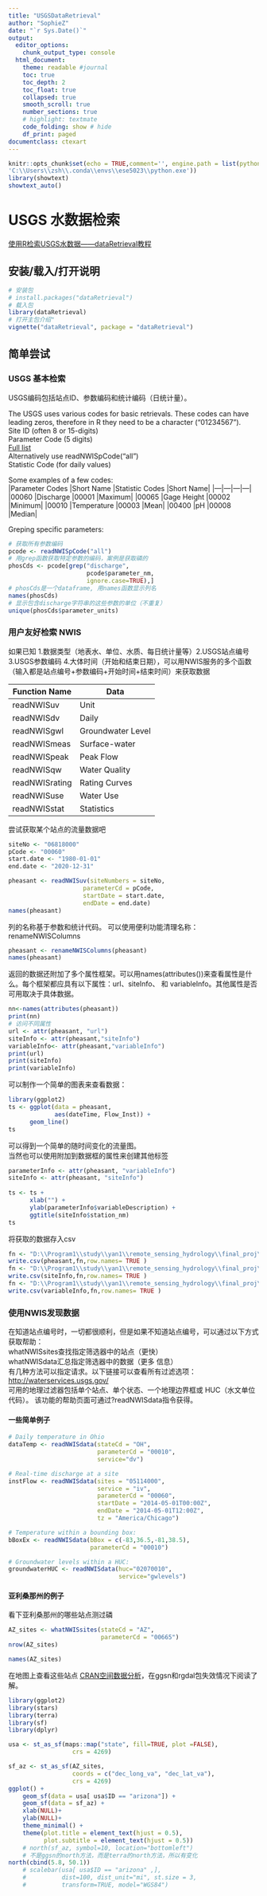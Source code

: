 ---
title: "USGSDataRetrieval"
author: "SophieZ"
date: "`r Sys.Date()`"
output:
  editor_options: 
    chunk_output_type: console
  html_document:
    theme: readable #journal
    toc: true
    toc_depth: 2
    toc_float: true
    collapsed: true
    smooth_scroll: true
    number_sections: true
    # highlight: textmate
    code_folding: show # hide
    df_print: paged
documentclass: ctexart
---

```{r setup, include=FALSE}
knitr::opts_chunk$set(echo = TRUE,comment='', engine.path = list(python = #'C:\\Users\\sustech\\.conda\\envs\\gdalcartopy\\python.exe',
'C:\\Users\\zsh\\.conda\\envs\\ese5023\\python.exe'))
library(showtext)
showtext_auto()
```

# USGS 水数据检索

[使用R检索USGS水数据——dataRetrieval教程](https://waterdata.usgs.gov/blog/dataretrieval/)

## 安装/载入/打开说明

```{r}
# 安装包
# install.packages("dataRetrieval")
# 载入包
library(dataRetrieval)
# 打开主包介绍"
vignette("dataRetrieval", package = "dataRetrieval")
```

## 简单尝试

### USGS 基本检索
USGS编码包括站点ID、参数编码和统计编码（日统计量）。  

The USGS uses various codes for basic retrievals. These codes can have leading zeros, therefore in R they need to be a character (“01234567”).  
Site ID (often 8 or 15-digits)  
Parameter Code (5 digits)  
  [Full list](https://nwis.waterdata.usgs.gov/usa/nwis/pmcodes)  
  Alternatively use readNWISpCode("all")  
Statistic Code (for daily values)  

Some examples of a few codes:  
|Parameter Codes    |Short Name   |Statistic Codes    |Short Name|
|---|---|---|---|
|00060    |Discharge    |00001    |Maximum|
|00065    |Gage Height    |00002    |Minimum|
|00010    |Temperature    |00003    |Mean|
|00400    |pH   |00008    |Median|

Greping specific parameters:  

```{r}
# 获取所有参数编码
pcode <- readNWISpCode("all")
# 用grep函数获取特定参数的编码，案例是获取磷的
phosCds <- pcode[grep("discharge",
                      pcode$parameter_nm,
                      ignore.case=TRUE),]
# phosCds是一个dataframe, 用names函数显示列名
names(phosCds)
# 显示包含discharge字符串的这些参数的单位（不重复）
unique(phosCds$parameter_units)

```
### 用户友好检索 NWIS

如果已知 1.数据类型（地表水、单位、水质、每日统计量等）2.USGS站点编号 3.USGS参数编码 4.大体时间（开始和结束日期），可以用NWIS服务的多个函数（输入都是站点编号+参数编码+开始时间+结束时间）来获取数据  

|Function Name    |Data|
|---|---|
|readNWISuv   |Unit|
|readNWISdv   |Daily|
|readNWISgwl    |Groundwater Level|
|readNWISmeas   |Surface-water|
|readNWISpeak   |Peak Flow|
|readNWISqw   |Water Quality|
|readNWISrating   |Rating Curves|
|readNWISuse    |Water Use|
|readNWISstat   |Statistics|

尝试获取某个站点的流量数据吧

```{r}
siteNo <- "06818000"
pCode <- "00060"
start.date <- "1980-01-01"
end.date <- "2020-12-31"

pheasant <- readNWISuv(siteNumbers = siteNo,
                     parameterCd = pCode,
                     startDate = start.date,
                     endDate = end.date)
names(pheasant)

```
列的名称基于参数和统计代码。 可以使用便利功能清理名称：renameNWISColumns

```{r}
pheasant <- renameNWISColumns(pheasant)
names(pheasant)

```
返回的数据还附加了多个属性框架。可以用names(attributes())来查看属性是什么。每个框架都应具有以下属性：url、siteInfo、 和 variableInfo。其他属性是否可用取决于具体数据。

```{r}
nn<-names(attributes(pheasant))
print(nn)
# 访问不同属性
url <- attr(pheasant, "url")
siteInfo <- attr(pheasant,"siteInfo")
variableInfo<- attr(pheasant,"variableInfo")
print(url)
print(siteInfo)
print(variableInfo)

```
可以制作一个简单的图表来查看数据：
```{r}
library(ggplot2)
ts <- ggplot(data = pheasant,
             aes(dateTime, Flow_Inst)) +
      geom_line()
ts

```
可以得到一个简单的随时间变化的流量图。  
当然也可以使用附加到数据框的属性来创建其他标签
```{r}
parameterInfo <- attr(pheasant, "variableInfo")
siteInfo <- attr(pheasant, "siteInfo")
  
ts <- ts +
      xlab("") +
      ylab(parameterInfo$variableDescription) +
      ggtitle(siteInfo$station_nm)
ts

```
将获取的数据存入csv
```{r}
fn <- "D:\\Program1\\study\\yan1\\remote_sensing_hydrology\\final_proj\\data\\discharge\\site06818000\\discharge.csv"
write.csv(pheasant,fn,row.names= TRUE )
fn <- "D:\\Program1\\study\\yan1\\remote_sensing_hydrology\\final_proj\\data\\discharge\\site06818000\\siteInfo.csv"
write.csv(siteInfo,fn,row.names= TRUE )
fn <- "D:\\Program1\\study\\yan1\\remote_sensing_hydrology\\final_proj\\data\\discharge\\site06818000\\variableInfo.csv"
write.csv(variableInfo,fn,row.names= TRUE )
```


### 使用NWIS发现数据
在知道站点编号时，一切都很顺利，但是如果不知道站点编号，可以通过以下方式获取帮助：  
whatNWISsites查找指定筛选器中的站点（更快）  
whatNWISdata汇总指定筛选器中的数据（更多 信息）  
有几种方法可以指定请求。以下链接可以查看所有过滤选项：<http://waterservices.usgs.gov/>  
可用的地理过滤器包括单个站点、单个状态、一个地理边界框或 HUC（水文单位代码）。 该功能的帮助页面可通过?readNWISdata指令获得。

#### 一些简单例子  

```{r}
# Daily temperature in Ohio
dataTemp <- readNWISdata(stateCd = "OH", 
                         parameterCd = "00010",
                         service="dv") 

# Real-time discharge at a site
instFlow <- readNWISdata(sites = "05114000",
                         service = "iv", 
                         parameterCd = "00060", 
                         startDate = "2014-05-01T00:00Z",
                         endDate = "2014-05-01T12:00Z",
                         tz = "America/Chicago") 

# Temperature within a bounding box:
bBoxEx <- readNWISdata(bBox = c(-83,36.5,-81,38.5),
                       parameterCd = "00010")

# Groundwater levels within a HUC:
groundwaterHUC <- readNWISdata(huc="02070010",
                               service="gwlevels")

```

#### 亚利桑那州的例子
看下亚利桑那州的哪些站点测过磷
```{r}
AZ_sites <- whatNWISsites(stateCd = "AZ", 
                          parameterCd = "00665")
nrow(AZ_sites)

```
```{r}
names(AZ_sites)

```
在地图上查看这些站点
[CRAN空间数据分析](https://cran.r-project.org/web/views/Spatial.html)，在ggsn和rgdal包失效情况下阅读了解。

```{r}
library(ggplot2)
library(stars)
library(terra)
library(sf)
library(dplyr)

usa <- st_as_sf(maps::map("state", fill=TRUE, plot =FALSE),
                  crs = 4269)

sf_az <- st_as_sf(AZ_sites, 
                  coords = c("dec_long_va", "dec_lat_va"),
                  crs = 4269)
ggplot() +
    geom_sf(data = usa[ usa$ID == "arizona"]) +
    geom_sf(data = sf_az) + 
    xlab(NULL)+
    ylab(NULL)+
    theme_minimal() +
    theme(plot.title = element_text(hjust = 0.5),
          plot.subtitle = element_text(hjust = 0.5)) 
    # north(sf_az, symbol=10, location="bottomleft") 
    # 不是ggsn的north方法，而是terra的north方法，所以有变化
north(cbind(5.8, 50.1))
    # scalebar(usa[ usa$ID == "arizona" ,],
    #          dist=100, dist_unit="mi", st.size = 3,
    #          transform=TRUE, model="WGS84")

```


